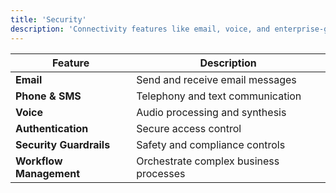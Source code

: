 ```yaml
---
title: 'Security'
description: 'Connectivity features like email, voice, and enterprise-grade security guardrails.'
---
```


| Feature | Description |
|---------|-------------|
| **Email** | Send and receive email messages |
| **Phone & SMS** | Telephony and text communication |
| **Voice** | Audio processing and synthesis |
| **Authentication** | Secure access control |
| **Security Guardrails** | Safety and compliance controls |
| **Workflow Management** | Orchestrate complex business processes | 